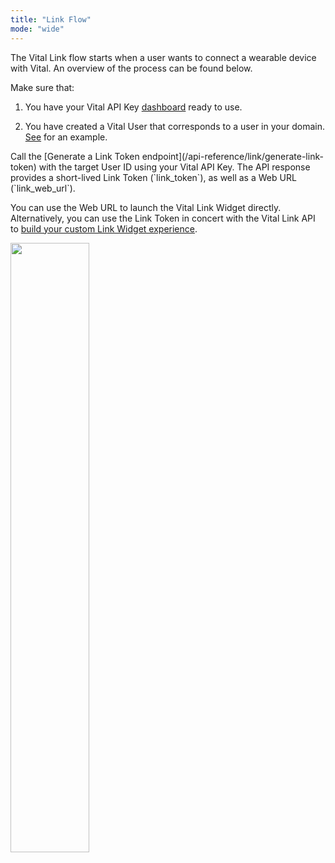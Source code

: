 ```yaml
---
title: "Link Flow"
mode: "wide"
---
```



<LinkSDKProvider />


The Vital Link flow starts when a user wants to connect a wearable device with Vital. An overview of the process can be found below.

<Steps>

<Step title="Pre-requisites">
Make sure that:

1. You have your Vital API Key [dashboard](https://app.tryvital.io) ready to use.

2. You have created a Vital User that corresponds to a user in your domain. [See](/home/quickstart#3-creating-your-first-user) for an example.
</Step>

<Step title="Generate a Link Token">
Call the [Generate a Link Token endpoint](/api-reference/link/generate-link-token) with the target User ID using your Vital API Key.
</Step>

<Step title="Initiate the Link Flow">
The API response provides a short-lived Link Token (`link_token`), as well as a Web URL (`link_web_url`).

You can use the Web URL to launch the Vital Link Widget directly. Alternatively, you can use the Link Token
in concert with the Vital Link API to [build your custom Link Widget experience](/wearables/connecting-providers/custom_widget).
</Step>

</Steps>

<img
  src="https://storage.googleapis.com/vital-assets/link-flow-explainer.png"
  width="50%"
/>

